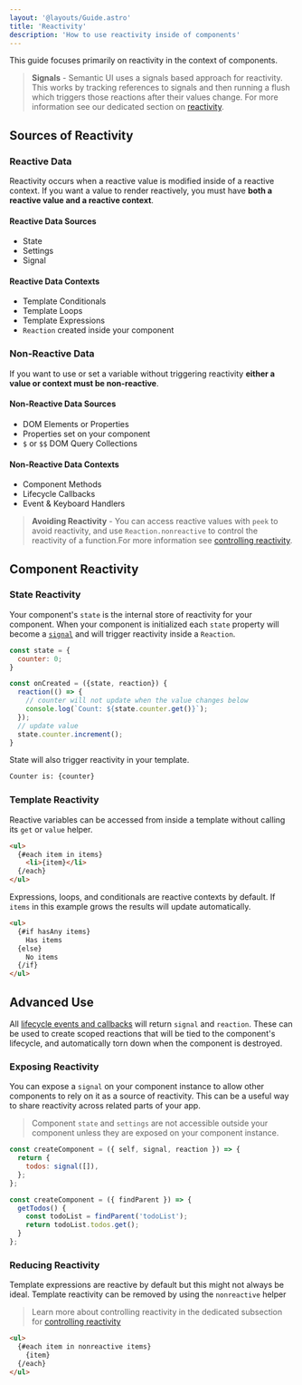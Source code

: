 ```yaml
---
layout: '@layouts/Guide.astro'
title: 'Reactivity'
description: 'How to use reactivity inside of components'
---
```



This guide focuses primarily on reactivity in the context of components.

> **Signals** - Semantic UI uses a signals based approach for reactivity. This works by tracking references to signals and then running a flush which triggers those reactions after their values change. For more information see our dedicated section on [reactivity](/reactivity).

## Sources of Reactivity


### Reactive Data

Reactivity occurs when a reactive value is modified inside of a reactive context. If you want a value to render reactively, you must have **both a reactive value and a reactive context**.


#### Reactive Data Sources
* State
* Settings
* Signal

#### Reactive Data Contexts
* Template Conditionals
* Template Loops
* Template Expressions
* `Reaction` created inside your component

### Non-Reactive Data

If you want to use or set a variable without triggering reactivity **either a value or context must be non-reactive**.

#### Non-Reactive Data Sources
* DOM Elements or Properties
* Properties set on your component
* `$` or `$$` DOM Query Collections

#### Non-Reactive Data Contexts
* Component Methods
* Lifecycle Callbacks
* Event & Keyboard Handlers

> **Avoiding Reactivity** - You can access reactive values with `peek` to avoid reactivity, and use `Reaction.nonreactive` to control the reactivity of a function.For more information see [controlling reactivity](/reactivity/controls).


## Component Reactivity

### State Reactivity

Your component's `state` is the internal store of reactivity for your component. When your component is initialized each `state` property will become a [`signal`](/reactivity/variables) and will trigger reactivity inside a `Reaction`.

```javascript
const state = {
  counter: 0;
}

const onCreated = ({state, reaction}) {
  reaction(() => {
    // counter will not update when the value changes below
    console.log(`Count: ${state.counter.get()}`);
  });
  // update value
  state.counter.increment();
}
```

State will also trigger reactivity in your template.
```html
Counter is: {counter}
```



### Template Reactivity

Reactive variables can be accessed from inside a template without calling its `get` or `value` helper.

```html
<ul>
  {#each item in items}
    <li>{item}</li>
  {/each}
</ul>
```

Expressions, loops, and conditionals are reactive contexts by default. If `items` in this example grows the results will update automatically.

```html
<ul>
  {#if hasAny items}
    Has items
  {else}
    No items
  {/if}
</ul>
```

## Advanced Use


All [lifecycle events and callbacks](/components/lifecycle) will return `signal` and
`reaction`. These can be used to create scoped reactions that will be tied to the component's lifecycle, and automatically torn down when the component is destroyed.


### Exposing Reactivity

You can expose a `signal` on your component instance to allow other components to rely on it as a source of reactivity. This can be a useful way to share reactivity across related parts of your app.

> Component `state` and `settings` are not accessible outside your component unless they are exposed on your component instance.


```javascript title="todo.js"
const createComponent = ({ self, signal, reaction }) => {
  return {
    todos: signal([]),
  };
};
```

```javascript title="todo-item.js"
const createComponent = ({ findParent }) => {
  getTodos() {
    const todoList = findParent('todoList');
    return todoList.todos.get();
  }
};
```



### Reducing Reactivity

Template expressions are reactive by default but this might not always be ideal. Template reactivity can be removed by using the `nonreactive` helper

> Learn more about controlling reactivity in the dedicated subsection for [controlling reactivity](reactivity/controls)

```html
<ul>
  {#each item in nonreactive items}
    {item}
  {/each}
</ul>
```
